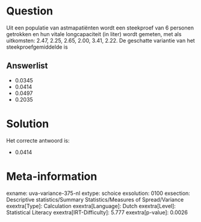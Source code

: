Question
========

Uit een populatie van astmapatiënten wordt een steekproef van 6 personen
getrokken en hun vitale longcapaciteit (in liter) wordt gemeten, met als
uitkomsten: 2.47, 2.25, 2.65, 2.00, 3.41, 2.22. De geschatte variantie
van het steekproefgemiddelde is

Answerlist
----------

* 0.0345
* 0.0414
* 0.0497
* 0.2035

Solution
========

Het correcte antwoord is: 

* 0.0414

Meta-information
================
exname: uva-variance-375-nl
extype: schoice
exsolution: 0100
exsection: Descriptive statistics/Summary Statistics/Measures of Spread/Variance
exextra[Type]: Calculation
exextra[Language]: Dutch
exextra[Level]: Statistical Literacy
exextra[IRT-Difficulty]: 5.777
exextra[p-value]: 0.0026

